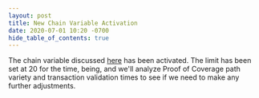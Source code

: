 ```yaml
---
layout: post
title: New Chain Variable Activation
date: 2020-07-01 10:20 -0700
hide_table_of_contents: true
---
```


The chain variable discussed
[here](https://engineering.helium.comhttps://docs.helium.com/blog/2020/06/24/new-var.html) has been
activated. The limit has been set at 20 for the time, being, and we'll analyze Proof of Coverage
path variety and transaction validation times to see if we need to make any further adjustments.

